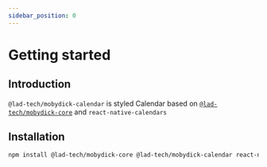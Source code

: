 ```yaml
---
sidebar_position: 0
---
```


# Getting started

## Introduction

`@lad-tech/mobydick-calendar` is styled Calendar based on [`@lad-tech/mobydick-core`](../core/Introduction) and `react-native-calendars`

## Installation

```bash
npm install @lad-tech/mobydick-core @lad-tech/mobydick-calendar react-native-calendars
```
